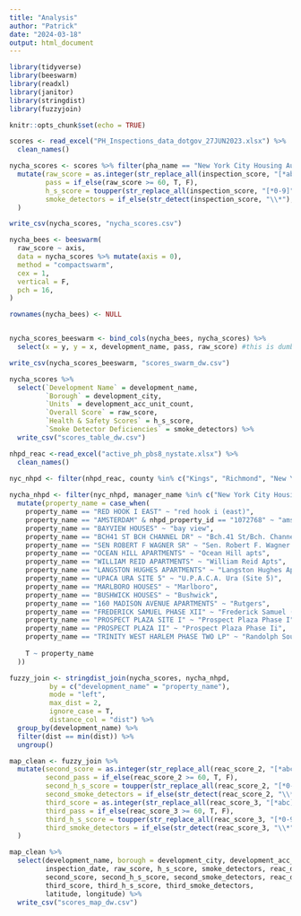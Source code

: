 ```yaml
---
title: "Analysis"
author: "Patrick"
date: "2024-03-18"
output: html_document
---
```


```r
library(tidyverse)
library(beeswarm)
library(readxl)
library(janitor)
library(stringdist)
library(fuzzyjoin)

knitr::opts_chunk$set(echo = TRUE)
```


```r
scores <- read_excel("PH_Inspections_data_dotgov_27JUN2023.xlsx") %>% 
  clean_names()
```

```r
nycha_scores <- scores %>% filter(pha_name == "New York City Housing Authority") %>% 
  mutate(raw_score = as.integer(str_replace_all(inspection_score, "[*abc]", "")),
         pass = if_else(raw_score >= 60, T, F),
         h_s_score = toupper(str_replace_all(inspection_score, "[*0-9]", "")),
         smoke_detectors = if_else(str_detect(inspection_score, "\\*"), "Yes", "No")
  )

write_csv(nycha_scores, "nycha_scores.csv")
```

```r

nycha_bees <- beeswarm(
  raw_score ~ axis,
  data = nycha_scores %>% mutate(axis = 0),
  method = "compactswarm",
  cex = 1,
  vertical = F,
  pch = 16,
)

rownames(nycha_bees) <- NULL


nycha_scores_beeswarm <- bind_cols(nycha_bees, nycha_scores) %>% 
  select(x = y, y = x, development_name, pass, raw_score) #this is dumb but makes is a lot easier for DW to read. Switching it to horizontal by just renaming and reordering the x and y columns

write_csv(nycha_scores_beeswarm, "scores_swarm_dw.csv")

```

```r

nycha_scores %>% 
  select(`Development Name` = development_name,
         `Borough` = development_city,
         `Units` = development_acc_unit_count,
         `Overall Score` = raw_score,
         `Health & Safety Scores` = h_s_score,
         `Smoke Detector Deficiencies` = smoke_detectors) %>% 
  write_csv("scores_table_dw.csv")


```

```r

nhpd_reac <-read_excel("active_ph_pbs8_nystate.xlsx") %>% 
  clean_names()
  
nyc_nhpd <- filter(nhpd_reac, county %in% c("Kings", "Richmond", "New York", "Bronx", "Queens"))

nycha_nhpd <- filter(nyc_nhpd, manager_name %in% c("New York City Housing Authority", "NEW YORK CITY HOUSING AUTHORITY", "CORNELL PACE INC")) %>% 
  mutate(property_name = case_when(
    property_name == "RED HOOK I EAST" ~ "red hook i (east)",
    property_name == "AMSTERDAM" & nhpd_property_id == "1072768" ~ "amsterdam addition",
    property_name == "BAYVIEW HOUSES" ~ "bay view",
    property_name == "BCH41 ST BCH CHANNEL DR" ~ "Bch.41 St/Bch. Channel Dr",
    property_name == "SEN ROBERT F WAGNER SR" ~ "Sen. Robert F. Wagner Sr.",
    property_name == "OCEAN HILL APARTMENTS" ~ "Ocean Hill apts",
    property_name == "WILLIAM REID APARTMENTS" ~ "William Reid Apts",
    property_name == "LANGSTON HUGHES APARTMENTS" ~ "Langston Hughes Apts",
    property_name == "UPACA URA SITE 5" ~ "U.P.A.C.A. Ura (Site 5)",
    property_name == "MARLBORO HOUSES" ~ "Marlboro",
    property_name == "BUSHWICK HOUSES" ~ "Bushwick",
    property_name == "160 MADISON AVENUE APARTMENTS" ~ "Rutgers",
    property_name == "FREDERICK SAMUEL PHASE XII" ~ "Frederick Samuel (city)",
    property_name == "PROSPECT PLAZA SITE I" ~ "Prospect Plaza Phase I",
    property_name == "PROSPECT PLAZA II" ~ "Prospect Plaza Phase Ii",
    property_name == "TRINITY WEST HARLEM PHASE TWO LP" ~ "Randolph South",
    
    T ~ property_name
  ))

```


```r

fuzzy_join <- stringdist_join(nycha_scores, nycha_nhpd,
          by = c("development_name" = "property_name"),
          mode = "left",
          max_dist = 2,
          ignore_case = T,
          distance_col = "dist") %>% 
  group_by(development_name) %>%
  filter(dist == min(dist)) %>%
  ungroup()

```

```r
map_clean <- fuzzy_join %>% 
  mutate(second_score = as.integer(str_replace_all(reac_score_2, "[*abc]", "")),
         second_pass = if_else(reac_score_2 >= 60, T, F),
         second_h_s_score = toupper(str_replace_all(reac_score_2, "[*0-9]", "")),
         second_smoke_detectors = if_else(str_detect(reac_score_2, "\\*"), "Yes", "No"),
         third_score = as.integer(str_replace_all(reac_score_3, "[*abc]", "")),
         third_pass = if_else(reac_score_3 >= 60, T, F),
         third_h_s_score = toupper(str_replace_all(reac_score_3, "[*0-9]", "")),
         third_smoke_detectors = if_else(str_detect(reac_score_3, "\\*"), "Yes", "No")
  ) 

map_clean %>% 
  select(development_name, borough = development_city, development_acc_unit_count,
         inspection_date, raw_score, h_s_score, smoke_detectors, reac_date_2,
         second_score, second_h_s_score, second_smoke_detectors, reac_date_3,
         third_score, third_h_s_score, third_smoke_detectors,
         latitude, longitude) %>% 
  write_csv("scores_map_dw.csv")

```

